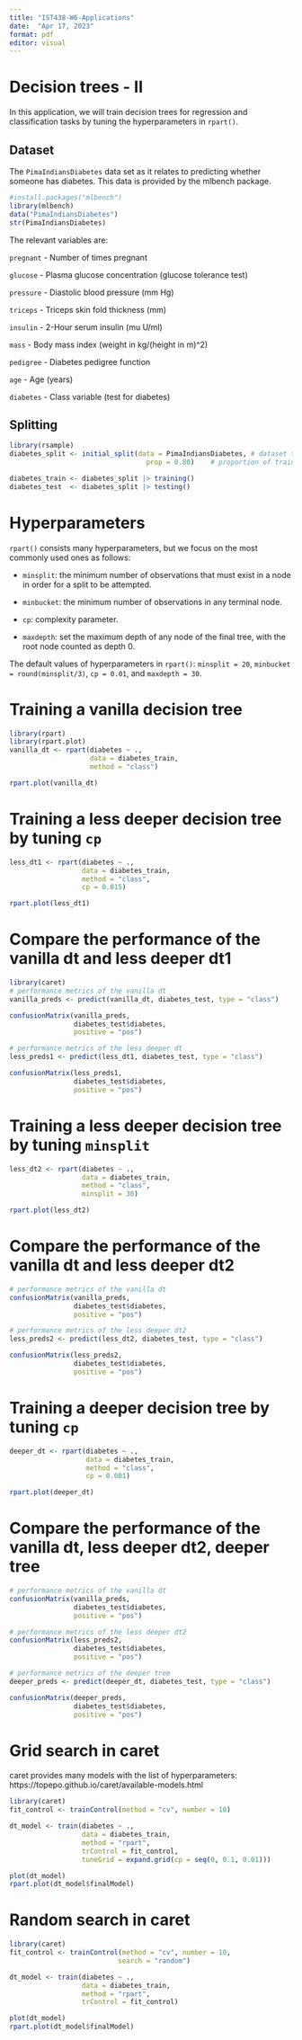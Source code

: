 ```yaml
---
title: "IST438-W6-Applications"
date:  "Apr 17, 2023"
format: pdf
editor: visual 
---
```


# Decision trees - II

In this application, we will train decision trees for regression and classification tasks by tuning the hyperparameters in `rpart()`.

## Dataset

The `PimaIndiansDiabetes` data set as it relates to predicting whether someone has diabetes. This data is provided by the mlbench package.

```r
#install.packages("mlbench")
library(mlbench)
data("PimaIndiansDiabetes")
str(PimaIndiansDiabetes)
```

The relevant variables are:

`pregnant` - Number of times pregnant

`glucose` - Plasma glucose concentration (glucose tolerance test)

`pressure` - Diastolic blood pressure (mm Hg)

`triceps` - Triceps skin fold thickness (mm)

`insulin` - 2-Hour serum insulin (mu U/ml)

`mass` - Body mass index (weight in kg/(height in m)\^2)

`pedigree` - Diabetes pedigree function

`age` - Age (years)

`diabetes` - Class variable (test for diabetes)

## Splitting

```r
library(rsample)
diabetes_split <- initial_split(data = PimaIndiansDiabetes, # dataset to split
                                  prop = 0.80)    # proportion of train set

diabetes_train <- diabetes_split |> training()
diabetes_test  <- diabetes_split |> testing()
```

# Hyperparameters

`rpart()` consists many hyperparameters, but we focus on the most commonly used ones as follows:

-   `minsplit`: the minimum number of observations that must exist in a node in order for a split to be attempted.

-   `minbucket`: the minimum number of observations in any terminal node.

-   `cp`: complexity parameter.

-   `maxdepth`: set the maximum depth of any node of the final tree, with the root node counted as depth 0.

The default values of hyperparameters in `rpart()`: `minsplit = 20`, `minbucket = round(minsplit/3)`, `cp = 0.01`, and `maxdepth = 30`.

# Training a vanilla decision tree

```r
library(rpart)
library(rpart.plot)
vanilla_dt <- rpart(diabetes ~ .,
                    data = diabetes_train,
                    method = "class")

rpart.plot(vanilla_dt)
```

# Training a less deeper decision tree by tuning `cp`

```r
less_dt1 <- rpart(diabetes ~ .,
                  data = diabetes_train,
                  method = "class",
                  cp = 0.015)

rpart.plot(less_dt1)
```

# Compare the performance of the vanilla dt and less deeper dt1

```r
library(caret)
# performance metrics of the vanilla dt
vanilla_preds <- predict(vanilla_dt, diabetes_test, type = "class")

confusionMatrix(vanilla_preds,       
                diabetes_test$diabetes,
                positive = "pos") 

# performance metrics of the less deeper dt
less_preds1 <- predict(less_dt1, diabetes_test, type = "class")

confusionMatrix(less_preds1,       
                diabetes_test$diabetes,
                positive = "pos")
```

# Training a less deeper decision tree by tuning `minsplit`

```r
less_dt2 <- rpart(diabetes ~ .,
                  data = diabetes_train,
                  method = "class",
                  minsplit = 30)

rpart.plot(less_dt2)
```

# Compare the performance of the vanilla dt and less deeper dt2

```r
# performance metrics of the vanilla dt
confusionMatrix(vanilla_preds,       
                diabetes_test$diabetes,
                positive = "pos") 

# performance metrics of the less deeper dt2
less_preds2 <- predict(less_dt2, diabetes_test, type = "class")

confusionMatrix(less_preds2,       
                diabetes_test$diabetes,
                positive = "pos")
```

# Training a deeper decision tree by tuning `cp`

```r
deeper_dt <- rpart(diabetes ~ .,
                   data = diabetes_train,
                   method = "class",
                   cp = 0.001)

rpart.plot(deeper_dt)
```

# Compare the performance of the vanilla dt, less deeper dt2, deeper tree

```r
# performance metrics of the vanilla dt
confusionMatrix(vanilla_preds,       
                diabetes_test$diabetes,
                positive = "pos") 

# performance metrics of the less deeper dt2
confusionMatrix(less_preds2,       
                diabetes_test$diabetes,
                positive = "pos")

# performance metrics of the deeper tree
deeper_preds <- predict(deeper_dt, diabetes_test, type = "class")

confusionMatrix(deeper_preds,       
                diabetes_test$diabetes,
                positive = "pos")
```

# Grid search in caret

caret provides many models with the list of hyperparameters: https://topepo.github.io/caret/available-models.html

```r
library(caret)
fit_control <- trainControl(method = "cv", number = 10)

dt_model <- train(diabetes ~ .,
                  data = diabetes_train,
                  method = "rpart",
                  trControl = fit_control,
                  tuneGrid = expand.grid(cp = seq(0, 0.1, 0.01)))

plot(dt_model)
rpart.plot(dt_model$finalModel)
```

# Random search in caret

```r
library(caret)
fit_control <- trainControl(method = "cv", number = 10,
                           search = "random")

dt_model <- train(diabetes ~ .,
                  data = diabetes_train,
                  method = "rpart",
                  trControl = fit_control)

plot(dt_model)
rpart.plot(dt_model$finalModel)
```
